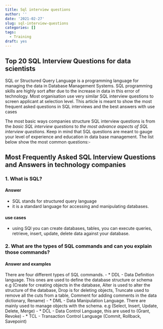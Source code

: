 ```yaml
---
title: Sql interview questions
author: ''
date: '2021-02-27'
slug: sql-interview-questions
categories: []
tags:
  - Training
draft: yes
---
```


## Top 20 SQL Interview Questions for data scientists


SQL or Structured Query Language is a programming language for managing the data in Database Management Systems. SQL programming skills are highly sort after due to the increase in data in this error of technology. Most organisation use very similar SQL interview questions to screen applicant at selection level. This article is meant to show the most frequent asked questions in SQL interviews and the best answers with use cases

The most basic ways companies structure SQL interview questions is from the *basic SQL interview questions* to *the most advance aspects of SQL interview questions*. Keep in mind that SQL questions are meant to gauge your level of experience and education in data base management. The list below show the most common questions:-

## Most Frequently Asked SQL Interview Questions and Answers in technology companies

### 1. What is SQL?

#### Answer

- SQL stands for structured query language
- it is a standard language for accessing and manipulating databases.

#### use cases

- using SQl you can create databases, tables, you can execute queries, retrieve, insert, update, delete data against your database.

### 2. What are the types of SQL commands and can you explain those commands?

#### Answer and examples

There are four different types of SQL commands. 
- * DDL - Data Definition language. This ones are used to define the database structure or schema e.g (Create for creating objects in the database, Alter is used to alter the structure of the database, Drop is for deleting objects, Truncate used to remove all the cuts from a table, Comment for adding comments in the data dictionary, Rename)
- * DML - Data Manipulation Language. There are mainly used to manage objects with the schema. e.g (Select, Insert, Update, Delete, Merge) 
- * DCL - Data Control Language, this are used to  (Grant, Revoke)
- * TCL - Transaction Control Language (Commit, Rollback, Savepoint)





